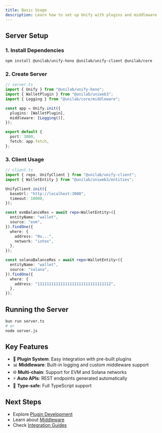 ```yaml
---
title: Basic Usage
description: Learn how to set up Unify with plugins and middleware
---
```


## Server Setup

### 1. Install Dependencies

```bash
npm install @unilab/unify-hono @unilab/unify-client @unilab/core
```

### 2. Create Server

```typescript
// server.ts
import { Unify } from "@unilab/unify-hono";
import { WalletPlugin } from "@unilab/uniweb3";
import { Logging } from "@unilab/core/middleware";

const app = Unify.init({
  plugins: [WalletPlugin],
  middleware: [Logging()],
});

export default {
  port: 3000,
  fetch: app.fetch,
};
```

### 3. Client Usage

```typescript
// client.ts
import { repo, UnifyClient } from "@unilab/unify-client";
import { WalletEntity } from "@unilab/uniweb3/entities";

UnifyClient.init({
  baseUrl: "http://localhost:3000",
  timeout: 10000,
});

const evmBalanceRes = await repo<WalletEntity>({
  entityName: "wallet",
  source: "evm",
}).findOne({
  where: {
    address: "0x...",
    network: "iotex",
  },
});

const solanaBalanceRes = await repo<WalletEntity>({
  entityName: "wallet",
  source: "solana",
}).findOne({
  where: {
    address: "11111111111111111111111111111112",
  },
});
```

## Running the Server

```bash
bun run server.ts
# or
node server.js
```

## Key Features

- 🔌 **Plugin System**: Easy integration with pre-built plugins
- 📊 **Middleware**: Built-in logging and custom middleware support
- 🌐 **Multi-chain**: Support for EVM and Solana networks
- ⚡ **Auto APIs**: REST endpoints generated automatically
- 📝 **Type-safe**: Full TypeScript support

## Next Steps

- Explore [Plugin Development](/docs/plugins/creating-plugins)
- Learn about [Middleware](/docs/middleware/logging)
- Check [Integration Guides](/docs/integrations/next)
